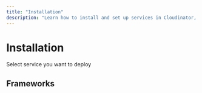 ```yaml
---
title: "Installation"
description: "Learn how to install and set up services in Cloudinator, a comprehensive DevSecOps platform."
---
```



<Head>

  <meta name="description" content="Cloudinator is a powerful DevOps platform streamlining software development, deployment, and infrastructure management." />
  <meta property="og:title" content="Introduction to Cloudinator" />
  <meta property="og:description" content="Cloudinator is a powerful DevOps platform streamlining software development, deployment, and infrastructure management." />
  <meta property="og:image" content="/images/cloudinator-logo.jpg" />
  <meta property="og:image:alt" content="Cloudinator: The Ultimate DevOps Platform" />
  <meta property="og:type" content="website" />
  <meta property="og:url" content="https://cloudinator-document.soben.me/" />

  <meta name="twitter:card" content="summary_large_image" />
  <meta name="twitter:title" content="Introduction to Cloudinator" />
  <meta name="twitter:description" content="Cloudinator is a powerful DevOps platform streamlining software development, deployment, and infrastructure management." />
  <meta name="twitter:image" content="/images/cloudinator-logo.jpg" />
  <meta name="twitter:image:alt" content="Cloudinator: The Ultimate DevOps Platform" />
</Head>


# <span className="text-purple-700 font-bold">Installation</span>

Select service you want to deploy

<div className="max-w-5xl mx-auto px-4 py-6">
    <div className="space-y-6 mt-6">
        <div className="space-y-4">
            <h2 className="text-2xl font-semibold tracking-tight text-purple-500">Frameworks</h2>
            <FrameworksGrid />
        </div>
    </div>
</div>

